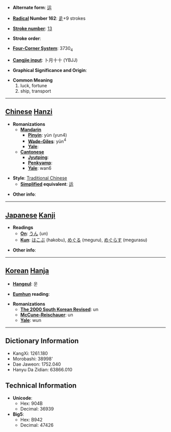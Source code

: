 * '''Alternate form''': [[运]]

* '''[[Wiktionary:Chinese radical index| Radical]] Number 162''': [[Wiktionary:Chinese radical index 辵|辵]]+9 strokes

* '''[[Wiktionary:Chinese total strokes index|Stroke number]]''': [[Wiktionary:Chinese total strokes index 13|13]]

* '''Stroke order''': 

* '''[[Wiktionary:Chinese four corner index|Four-Corner System]]''': 3730<sub>4</sub>

* '''[[Wiktionary:Chinese Cangjie index|Cangjie input]]''': 卜月十十 (YBJJ)

* '''Graphical Significance and Origin''': 

* '''Common Meaning'''
*#luck, fortune
*# ship, transport


----

== [[Chinese]] [[Hanzi]] ==

* '''Romanizations'''
** '''[[Mandarin]]'''
*** '''[[Pinyin]]''': yùn (yun4)
*** '''[[Wade-Giles]]''': yün<sup>4</sup>
*** '''[[Yale]]''': 
** '''[[Cantonese]]'''
*** '''[[Jyutping]]''':
*** '''[[Penkyamp]]''': 
*** '''[[Yale]]''': wan6

* '''Style''': [[Traditional Chinese]] 
** '''[[Simplified Chinese|Simplified]] equivalent''': [[运]]

* '''Other info''': 

----

== [[Japanese]] [[Kanji]] ==

* '''Readings'''
** '''[[On]]''': [[うん]] (un)
** '''[[Kun]]''': [[はこぶ]] (hakobu), [[めぐる]] (meguru), [[めぐらす]] (megurasu)

* '''Other info''':  

----

== [[Korean]] [[Hanja]] ==

* '''[[Hangeul]]''': 운

* '''[[Eumhun]] reading''': 

* '''Romanizations'''
** '''[[The 2000 South Korean Revised Romanization|The 2000 South Korean Revised]]''': un
** '''[[McCune-Reischauer]]''': un
** '''[[Yale]]''': wun

----

== Dictionary Information ==

* KangXi: 1261.180
* Morobashi: 38998'
* Dae Jaweon: 1752.040
* Hanyu Da Zidian: 63866.010

== Technical Information ==

* '''Unicode''':
** Hex: 904B
** Decimal: 36939
* '''Big5''':
** Hex: B942
** Decimal: 47426